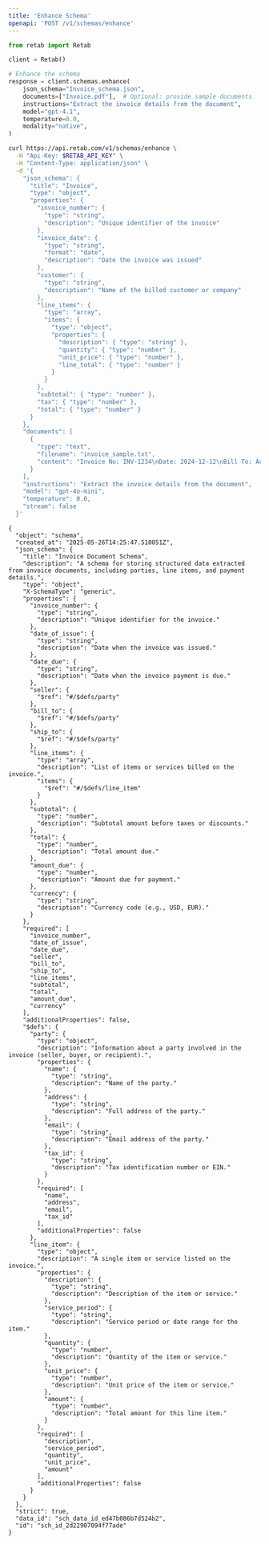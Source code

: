 ```yaml
---
title: 'Enhance Schema'
openapi: 'POST /v1/schemas/enhance'
---
```


<RequestExample>

```python python
from retab import Retab

client = Retab()

# Enhance the schema
response = client.schemas.enhance(
    json_schema="Invoice_schema.json",
    documents=["Invoice.pdf"],  # Optional: provide sample documents
    instructions="Extract the invoice details from the document",
    model="gpt-4.1",
    temperature=0.0,
    modality="native",
)
```

```bash curl
curl https://api.retab.com/v1/schemas/enhance \
  -H "Api-Key: $RETAB_API_KEY" \
  -H "Content-Type: application/json" \
  -d '{
    "json_schema": {
      "title": "Invoice",
      "type": "object",
      "properties": {
        "invoice_number": {
          "type": "string",
          "description": "Unique identifier of the invoice"
        },
        "invoice_date": {
          "type": "string",
          "format": "date",
          "description": "Date the invoice was issued"
        },
        "customer": {
          "type": "string",
          "description": "Name of the billed customer or company"
        },
        "line_items": {
          "type": "array",
          "items": {
            "type": "object",
            "properties": {
              "description": { "type": "string" },
              "quantity": { "type": "number" },
              "unit_price": { "type": "number" },
              "line_total": { "type": "number" }
            }
          }
        },
        "subtotal": { "type": "number" },
        "tax": { "type": "number" },
        "total": { "type": "number" }
      }
    },
    "documents": [
      {
        "type": "text",
        "filename": "invoice_sample.txt",
        "content": "Invoice No: INV-1234\nDate: 2024-12-12\nBill To: Acme Corp.\n\n1 × Quantum Stabiliser @ 800.00\nSubtotal: 800.00\nTax (5%): 40.00\nTotal: 840.00\n"
      }
    ],
    "instructions": "Extract the invoice details from the document",
    "model": "gpt-4o-mini",
    "temperature": 0.0,
    "stream": false
  }'
```

</RequestExample>

<ResponseExample>

```text 200
{
  "object": "schema",
  "created_at": "2025-05-26T14:25:47.510051Z",
  "json_schema": {
    "title": "Invoice Document Schema",
    "description": "A schema for storing structured data extracted from invoice documents, including parties, line items, and payment details.",
    "type": "object",
    "X-SchemaType": "generic",
    "properties": {
      "invoice_number": {
        "type": "string",
        "description": "Unique identifier for the invoice."
      },
      "date_of_issue": {
        "type": "string",
        "description": "Date when the invoice was issued."
      },
      "date_due": {
        "type": "string",
        "description": "Date when the invoice payment is due."
      },
      "seller": {
        "$ref": "#/$defs/party"
      },
      "bill_to": {
        "$ref": "#/$defs/party"
      },
      "ship_to": {
        "$ref": "#/$defs/party"
      },
      "line_items": {
        "type": "array",
        "description": "List of items or services billed on the invoice.",
        "items": {
          "$ref": "#/$defs/line_item"
        }
      },
      "subtotal": {
        "type": "number",
        "description": "Subtotal amount before taxes or discounts."
      },
      "total": {
        "type": "number",
        "description": "Total amount due."
      },
      "amount_due": {
        "type": "number",
        "description": "Amount due for payment."
      },
      "currency": {
        "type": "string",
        "description": "Currency code (e.g., USD, EUR)."
      }
    },
    "required": [
      "invoice_number",
      "date_of_issue",
      "date_due",
      "seller",
      "bill_to",
      "ship_to",
      "line_items",
      "subtotal",
      "total",
      "amount_due",
      "currency"
    ],
    "additionalProperties": false,
    "$defs": {
      "party": {
        "type": "object",
        "description": "Information about a party involved in the invoice (seller, buyer, or recipient).",
        "properties": {
          "name": {
            "type": "string",
            "description": "Name of the party."
          },
          "address": {
            "type": "string",
            "description": "Full address of the party."
          },
          "email": {
            "type": "string",
            "description": "Email address of the party."
          },
          "tax_id": {
            "type": "string",
            "description": "Tax identification number or EIN."
          }
        },
        "required": [
          "name",
          "address",
          "email",
          "tax_id"
        ],
        "additionalProperties": false
      },
      "line_item": {
        "type": "object",
        "description": "A single item or service listed on the invoice.",
        "properties": {
          "description": {
            "type": "string",
            "description": "Description of the item or service."
          },
          "service_period": {
            "type": "string",
            "description": "Service period or date range for the item."
          },
          "quantity": {
            "type": "number",
            "description": "Quantity of the item or service."
          },
          "unit_price": {
            "type": "number",
            "description": "Unit price of the item or service."
          },
          "amount": {
            "type": "number",
            "description": "Total amount for this line item."
          }
        },
        "required": [
          "description",
          "service_period",
          "quantity",
          "unit_price",
          "amount"
        ],
        "additionalProperties": false
      }
    }
  },
  "strict": true,
  "data_id": "sch_data_id_ed47b086b7d524b2",
  "id": "sch_id_2d22907094f77ade"
}
```

</ResponseExample>
